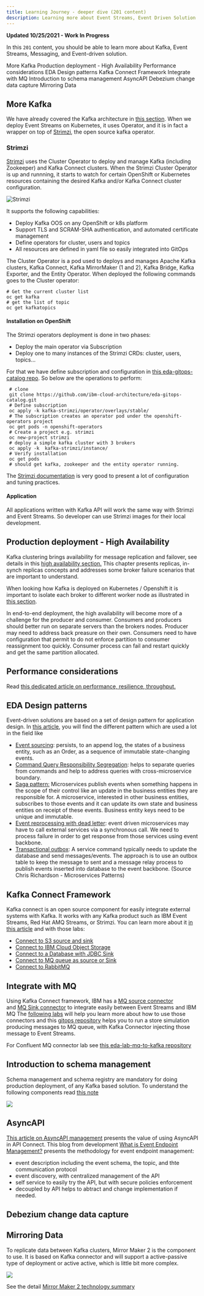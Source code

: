 ```yaml
---
title: Learning Journey - deeper dive (201 content)
description: Learning more about Event Streams, Event Driven Solution
---
```


<InlineNotification kind="warning">
<strong>Updated 10/25/2021 - Work In Progress</strong>
</InlineNotification>

In this `201` content, you should be able to learn more about Kafka, Event Streams, Messaging, and Event-driven solution.

<AnchorLinks>
  <AnchorLink>More Kafka</AnchorLink>
  <AnchorLink>Production deployment - High Availability</AnchorLink>
  <AnchorLink>Performance considerations</AnchorLink>
  <AnchorLink>EDA Design patterns</AnchorLink>
  <AnchorLink>Kafka Connect Framework</AnchorLink>
  <AnchorLink>Integrate with MQ</AnchorLink>
  <AnchorLink>Introduction to schema management</AnchorLink>
  <AnchorLink>AsyncAPI</AnchorLink>
  <AnchorLink>Debezium change data capture</AnchorLink>
  <AnchorLink>Mirroring Data</AnchorLink>
</AnchorLinks>


## More Kafka

We have already covered the Kafka architecture in [this section](https://ibm-cloud-architecture.github.io/refarch-eda/technology/kafka-overview/#kafka-components).
When we deploy Event Streams on Kubernetes, it uses Operator, and it is in fact a wrapper on top of [Strimzi](http://strimzi.io),
the open source kafka operator.

### Strimzi

[Strimzi](https://strimzi.io/) uses the Cluster Operator to deploy and manage Kafka (including Zookeeper) and Kafka Connect clusters. 
When the Strimzi Cluster Operator is up and runnning, it starts to watch for certain OpenShift or Kubernetes resources containing the 
desired Kafka and/or Kafka Connect cluster configuration. 

![Strimzi](./images/strimzi.png)

It supports the following capabilities:

* Deploy Kafka OOS on any OpenShift or k8s platform
* Support TLS and SCRAM-SHA authentication, and automated certificate management
* Define operators for cluster, users and topics
* All resources are defined in yaml file so easily integrated into GitOps

The Cluster Operator is a pod used to deploys and manages Apache Kafka clusters, Kafka 
Connect, Kafka MirrorMaker (1 and 2), Kafka Bridge, Kafka Exporter, and the Entity Operator.
When deployed the following commands goes to the Cluster operator:

```shell
# Get the current cluster list
oc get kafka
# get the list of topic
oc get kafkatopics
```

#### Installation on OpenShift

The Strimzi operators deployment is done in two phases:

* Deploy the main operator via Subscription
* Deploy one to many instances of the Strimzi CRDs: cluster, users, topics...

For that we have define subscription and configuration in [this eda-gitops-catalog repo](https://github.com/ibm-cloud-architecture/eda-gitops-catalog). 
So below are the operations to perform:

```shell
 # clone 
 git clone https://github.com/ibm-cloud-architecture/eda-gitops-catalog.git
 # Define subscription
 oc apply -k kafka-strimzi/operator/overlays/stable/
 # The subscription creates an operator pod under the openshift-operators project
 oc get pods -n openshift-operators
 # Create a project e.g. strimzi
 oc new-project strimzi
 # deploy a simple kafka cluster with 3 brokers
 oc apply -k  kafka-strimzi/instance/
 # Verify installation
 oc get pods
 # should get kafka, zookeeper and the entity operator running.
```

The [Strimzi documentation](https://strimzi.io/docs/operators/latest/using.html) is very good to present a lot of configuration and tuning practices.

#### Application

All applications written with Kafka API will work the same way with Strimzi and Event Streams. So developer
can use Strimzi images for their local development.

## Production deployment - High Availability

Kafka clustering brings availability for message replication and failover, see details in this [high availability section.](/technology/kafka-overview/advance/#high-availability)
This chapter presents replicas, in-synch replicas concepts and addresses some broker failure scenarios that are important to understand.

When looking how Kafka is deployed on Kubernetes / Openshift it is important to isolate each broker
to different worker node as illustrated in [this section](/technology/kafka-overview/advance/#high-availability-in-the-context-of-kubernetes-deployment).

In end-to-end deployment, the high availability will become more of a challenge for the producer and consumer.
Consumers and producers should better run on separate servers than the brokers nodes. Producer may need
to address back preasure on their own. Consumers need to have configuration that permit to do not enforce
partition to consumer reassignment too quickly. Consumer process can fail and restart quickly and get the same partition allocated.

## Performance considerations

Read [this dedicated article on performance, resilience, throughput.](/technology/kafka-overview/advance/#performance-considerations)

## EDA Design patterns 

Event-driven solutions are based on a set of design pattern for application design. In 
[this article](/patterns/intro/), you will find the different pattern which
are used a lot in the field like

* [Event sourcing](/patterns/event-sourcing/): persists, to an append log, the states of a business entity, such as an Order, as a sequence of immutable state-changing events.
* [Command Query Responsibility Segregation](/patterns/cqrs/): helps to separate queries from commands and help to address queries with cross-microservice boundary.
* [Saga pattern:](/patterns/saga/) Microservices publish events when something happens in the scope of their control like an update in the business entities they are responsible for. A microservice, interested in other business entities, subscribes to those events and it can update its own state and business entities on receipt of these events. Business entity keys need to be unique and immutable.
* [Event reprocessing with dead letter](/patterns/dlq/): event driven microservices may have to call external services via a synchronous call. We need to process failure in order to get response from those services using event backbone.
* [Transactional outbox](/patterns/intro/#transactional-outbox): A service command typically needs to update the database and send messages/events.
The approach is to use an outbox table to keep the message to sent and a message relay process to publish events inserted into database to the event backbone. (Source Chris Richardson - Microservices Patterns)


## Kafka Connect Framework

Kafka connect is an open source component for easily integrate external systems with Kafka. 
It works with any Kafka product such as IBM Event Streams, Red Hat AMQ Streams, or Strimzi.
You can learn more about it [in this article](/technology/kafka-connect/) and with those labs:

  * [Connect to S3 source and sink](/use-cases/connect-s3/)
  * [Connect to IBM Cloud Object Storage](/use-cases/connect-cos/)
  * [Connect to a Database with JDBC Sink](/use-cases/connect-jdbc/)
  * [Connect to MQ queue as source or Sink](use-cases/connect-mq/)
  * [Connect to RabbitMQ](/use-cases/connect-rabbitmq/)

## Integrate with MQ

Using Kafka Connect framework, IBM has a [MQ source connector](https://github.com/ibm-messaging/kafka-connect-mq-source)  
and [MQ Sink connector](https://github.com/ibm-messaging/kafka-connect-mq-sink) to integrate easily between Event Streams and IBM MQ
The [following labs](/use-cases/connect-mq/) will help you learn more about how to use those connectors
and this [gitops repository](https://github.com/ibm-cloud-architecture/store-mq-gitops) helps you to run a store simulation producing messages to MQ
queue, with Kafka Connector injecting those message to Event Streams.

For Confluent MQ connector lab see [this eda-lab-mq-to-kafka repository](https://github.com/ibm-cloud-architecture/eda-lab-mq-to-kafka)

## Introduction to schema management

Schema management and schema registry are mandatory for doing production deployment, of any Kafka based solution.
To understand the following components read [this note](/technology/avro-schemas/)

![](../../technology/avro-schemas/images/schema-registry.png)

## AsyncAPI

[This article on AsyncAPI management](/patterns/api-mgt/) presents the value of using AsyncAPI in API Connect.
This blog from development [What is Event Endpoint Management?](https://community.ibm.com/community/user/integration/blogs/dale-lane1/2021/04/08/what-is-event-endpoint-management)
presents the methodology for event endpoint management:

* event description including the event schema, the topic, and thte communication protocol
* event discovery, with centralized management of the API
* self service to easily try the API, but with secure policies enforcement
* decoupled by API helps to abtract and change implementation if needed.

## Debezium change data capture

## Mirroring Data

To replicate data between Kafka clusters, Mirror Maker 2 is the component to use. It is based on Kafka connector
and will support a active-passive type of deployment or active active, which is little bit more complex.

![](../../technology/kafka-mirrormaker/images/mm2-dr.png)

See the detail [Mirror Maker 2 technology summary](/technology/kafka-mirrormaker/)

